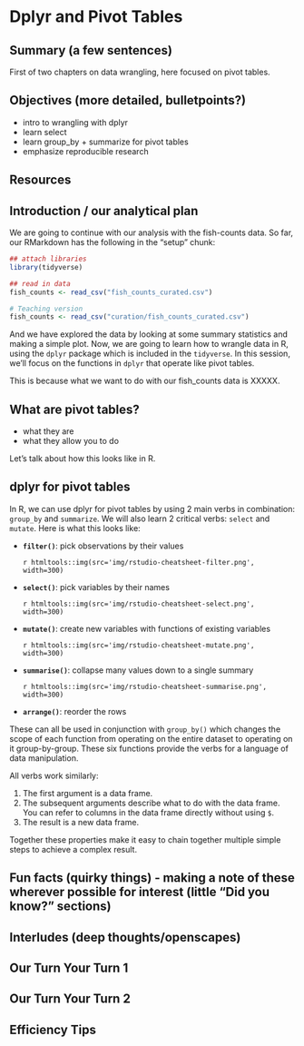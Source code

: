 # Dplyr and Pivot Tables {#pivot}

## Summary (a few sentences)

First of two chapters on data wrangling, here focused on pivot tables. 

## Objectives (more detailed, bulletpoints?)

- intro to wrangling with dplyr 
- learn select
- learn group_by + summarize for pivot tables
- emphasize reproducible research


## Resources

## Introduction / our analytical plan

We are going to continue with our analysis with the fish-counts data. So far, our RMarkdown has the following in the "setup" chunk: <!---TODO update after ch 3 complete --->

```r
## attach libraries
library(tidyverse)

## read in data
fish_counts <- read_csv("fish_counts_curated.csv")
```

```r
# Teaching version
fish_counts <- read_csv("curation/fish_counts_curated.csv")
```

And we have explored the data by looking at some summary statistics and making a simple plot. Now, we are going to learn how to wrangle data in R, using the `dplyr` package which is included in the `tidyverse`. In this session, we'll focus on the functions in `dplyr` that operate like pivot tables.

This is because what we want to do with our fish_counts data is XXXXX. 

## What are pivot tables?

- what they are
- what they allow you to do

Let's talk about how this looks like in R. 

## dplyr for pivot tables

In R, we can use dplyr for pivot tables by using 2 main verbs in combination: `group_by` and `summarize`. We will also learn 2 critical verbs: `select` and `mutate`. Here is what this looks like:


- **`filter()`**: pick observations by their values

  `r htmltools::img(src='img/rstudio-cheatsheet-filter.png', width=300)` 
    
- **`select()`**: pick variables by their names

  `r htmltools::img(src='img/rstudio-cheatsheet-select.png', width=300)`
    
- **`mutate()`**: create new variables with functions of existing variables 

  `r htmltools::img(src='img/rstudio-cheatsheet-mutate.png', width=300)`
    
- **`summarise()`**: collapse many values down to a single summary 

  `r htmltools::img(src='img/rstudio-cheatsheet-summarise.png', width=300)`
  
- **`arrange()`**: reorder the rows

These can all be used in conjunction with `group_by()` which changes the scope of each function from operating on the entire dataset to operating on it group-by-group. These six functions provide the verbs for a language of data manipulation.

All verbs work similarly:

1. The first argument is a data frame.
2. The subsequent arguments describe what to do with the data frame. You can refer to columns in the data frame directly without using `$`.
3. The result is a new data frame.

Together these properties make it easy to chain together multiple simple steps to achieve a complex result.











## Fun facts (quirky things) - making a note of these wherever possible for interest (little “Did you know?” sections)
## Interludes (deep thoughts/openscapes)
## Our Turn Your Turn 1
## Our Turn Your Turn 2
## Efficiency Tips


